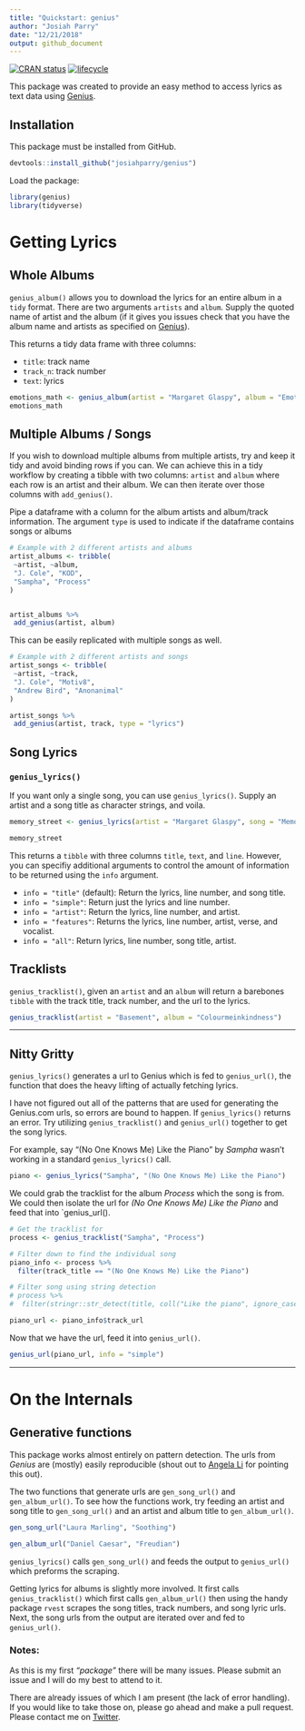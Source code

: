 ```yaml
---
title: "Quickstart: genius"
author: "Josiah Parry"
date: "12/21/2018"
output: github_document
---
```



[![CRAN status](https://www.r-pkg.org/badges/version/genius)](https://cran.r-project.org/package=genius)
[![lifecycle](https://img.shields.io/badge/lifecycle-maturing-blue.svg)](https://www.tidyverse.org/lifecycle/#maturing)

This package was created to provide an easy method to access lyrics as text data using [Genius](genius.com). 
  
## Installation  
This package must be installed from GitHub.

```r
devtools::install_github("josiahparry/genius")
```

Load the package:
```r
library(genius)
library(tidyverse)
```


# Getting Lyrics

## Whole Albums

`genius_album()` allows you to download the lyrics for an entire album in a `tidy` format. There are two arguments `artists` and `album`. Supply the quoted name of artist and the album (if it gives you issues check that you have the album name and artists as specified on [Genius](https://genius.com)).

This returns a tidy data frame with three columns:
  
  - `title`: track name
  - `track_n`: track number
  - `text`: lyrics


```r
emotions_math <- genius_album(artist = "Margaret Glaspy", album = "Emotions and Math")
emotions_math
```


## Multiple Albums / Songs

If you wish to download multiple albums from multiple artists, try and keep it tidy and avoid binding rows if you can. We can achieve this in a tidy workflow by creating a tibble with two columns: `artist` and `album` where each row is an artist and their album. We can then iterate over those columns with `add_genius()`.


Pipe a dataframe with a column for the album artists and album/track information. The argument `type` is used to indicate if the dataframe contains songs or albums

```r
# Example with 2 different artists and albums
artist_albums <- tribble(
 ~artist, ~album,
 "J. Cole", "KOD",
 "Sampha", "Process"
)


artist_albums %>%
 add_genius(artist, album)
```

This can be easily replicated with multiple songs as well. 

```r
# Example with 2 different artists and songs
artist_songs <- tribble(
 ~artist, ~track,
 "J. Cole", "Motiv8",
 "Andrew Bird", "Anonanimal"
)

artist_songs %>%
 add_genius(artist, track, type = "lyrics")
```


## Song Lyrics

### `genius_lyrics()`

If you want only a single song, you can use `genius_lyrics()`. Supply an artist and a song title as character strings, and voila.

```r
memory_street <- genius_lyrics(artist = "Margaret Glaspy", song = "Memory Street")

memory_street
```

This returns a `tibble` with three columns `title`, `text`, and `line`. However, you can specifiy additional arguments to control the amount of information to be returned using the `info` argument. 

  - `info = "title"` (default): Return the lyrics, line number, and song title.
  - `info = "simple"`: Return just the lyrics and line number.
  - `info = "artist"`: Return the lyrics, line number, and artist.
  - `info = "features"`: Returns the lyrics, line number, artist, verse, and vocalist.
  - `info = "all"`: Return lyrics, line number, song title, artist.


## Tracklists

`genius_tracklist()`, given an `artist` and an `album` will return a barebones `tibble` with the track title, track number, and the url to the lyrics. 

```r
genius_tracklist(artist = "Basement", album = "Colourmeinkindness") 
```

----

## Nitty Gritty

`genius_lyrics()` generates a url to Genius which is fed to `genius_url()`, the function that does the heavy lifting of actually fetching lyrics. 

I have not figured out all of the patterns that are used for generating the Genius.com urls, so errors are bound to happen. If `genius_lyrics()` returns an error. Try utilizing `genius_tracklist()` and `genius_url()` together to get the song lyrics. 

For example, say "(No One Knows Me) Like the Piano" by _Sampha_ wasn't working in a standard `genius_lyrics()` call. 

```r
piano <- genius_lyrics("Sampha", "(No One Knows Me) Like the Piano")
```

We could grab the tracklist for the album _Process_ which the song is from. We could then isolate the url for _(No One Knows Me) Like the Piano_ and feed that into `genius_url().

```r
# Get the tracklist for 
process <- genius_tracklist("Sampha", "Process")

# Filter down to find the individual song
piano_info <- process %>% 
  filter(track_title == "(No One Knows Me) Like the Piano")

# Filter song using string detection
# process %>% 
#  filter(stringr::str_detect(title, coll("Like the piano", ignore_case = TRUE)))

piano_url <- piano_info$track_url
```

Now that we have the url, feed it into `genius_url()`.

```r
genius_url(piano_url, info = "simple")
```

___________


# On the Internals 

## Generative functions

This package works almost entirely on pattern detection. The urls from _Genius_ are (mostly) easily reproducible (shout out to [Angela Li](https://twitter.com/CivicAngela) for pointing this out). 

The two functions that generate urls are `gen_song_url()` and `gen_album_url()`. To see how the functions work, try feeding an artist and song title to `gen_song_url()` and an artist and album title to `gen_album_url()`. 

```r
gen_song_url("Laura Marling", "Soothing")
```

```r
gen_album_url("Daniel Caesar", "Freudian")
```

`genius_lyrics()` calls `gen_song_url()` and feeds the output to `genius_url()` which preforms the scraping. 

Getting lyrics for albums is slightly more involved. It first calls `genius_tracklist()` which first calls `gen_album_url()` then using the handy package `rvest` scrapes the song titles, track numbers, and song lyric urls. Next, the song urls from the output are iterated over and fed to `genius_url()`.



### Notes:

As this is my first _"package"_ there will be many issues. Please submit an issue and I will do my best to attend to it. 

There are already issues of which I am present (the lack of error handling). If you would like to take those on, please go ahead and make a pull request. Please contact me on [Twitter](twitter.com/josiahparry).



